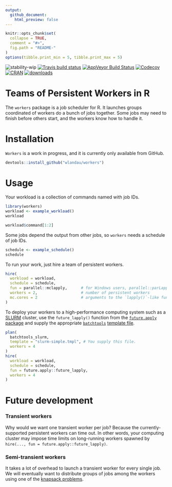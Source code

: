 ```yaml
---
output:
  github_document:
    html_preview: false
---
```


<!-- README.md is generated from README.Rmd. Please edit that file -->

```r
knitr::opts_chunk$set(
  collapse = TRUE,
  comment = "#>",
  fig.path = "README-"
)
options(tibble.print_min = 5, tibble.print_max = 5)
```


![stability-wip](https://img.shields.io/badge/stability-work_in_progress-lightgrey.svg)
[![Travis build status](https://travis-ci.org/wlandau/workers.svg?branch=master)](https://travis-ci.org/wlandau/workers)
[![AppVeyor Build Status](https://ci.appveyor.com/api/projects/status/github//wlandau/workers/?branch=master&svg=true)](https://ci.appveyor.com/project/wlandau/workers)
[![Codecov](https://codecov.io/github/wlandau/workers/coverage.svg?branch=master)](https://codecov.io/github/wlandau/workers?branch=master)
[![CRAN](http://www.r-pkg.org/badges/version/workers)](http://cran.r-project.org/package=workers) [![downloads](http://cranlogs.r-pkg.org/badges/workers)](http://cran.rstudio.com/package=workers)


# Teams of Persistent Workers in R

The `workers` package is a job scheduler for R. It launches groups coordinated of workers do a bunch of jobs together. Some jobs may need to finish before others start, and the workers know how to handle it.

# Installation

`Workers` is a work in progress, and it is currently only available from GitHub.

```r
devtools::install_github("wlandau/workers")
```

# Usage

Your workload is a collection of commands named with job IDs.

```r
library(workers)
workload <- example_workload()
workload

workload$command[1:2]
```

Some jobs depend the output from other jobs, so `workers` needs a schedule of job IDs.

```r
schedule <- example_schedule()
schedule
```

To run your work, just hire a team of persistent workers. 

```r
hire(
  workload = workload,
  schedule = schedule,
  fun = parallel::mclapply,      # for Windows users, parallel::parLapply
  workers = 2,                   # number of persistent workers
  mc.cores = 2                   # arguments to the `lapply()`-like function
)
```

To deploy your workers to a high-performance computing system such as a [SLURM](https://slurm.schedmd.com/) cluster, use the `future_lapply()` function from the [`future.apply` package](https://github.com/HenrikBengtsson/future.apply) and supply the appropriate [`batchtools`](https://github.com/mllg/batchtools) [template file](https://github.com/mllg/batchtools/tree/master/inst/templates).

```r
plan(
  batchtools_slurm,
  template = "slurm-simple.tmpl", # You supply this file.
  workers = 4
)
hire(
  workload = workload,
  schedule = schedule,
  fun = future.apply::future_lapply,
  workers = 4
)
```

# Future development

### Transient workers

Why would we want one transient worker per job? Because the currently-supported persistent workers can time out. In other words, your computing cluster may impose time limits on long-running workers spawned by `hire(..., fun = future.apply::future_lapply)`.

### Semi-transient workers

It takes a lot of overhead to launch a transient worker for every single job. We will eventually want to distribute groups of jobs among the workers using one of the [knapsack problems](https://en.wikipedia.org/wiki/List_of_knapsack_problems).
